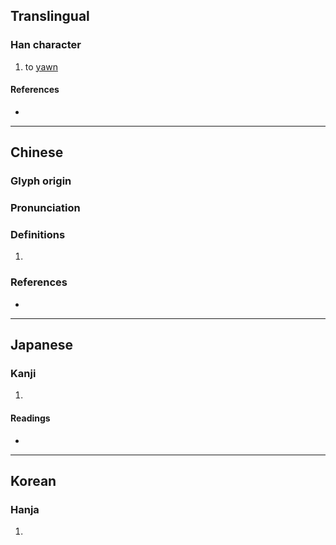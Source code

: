 {{character info}}
==Translingual==

===Han character===
{{Han char|rn=30|rad=口|as=05|sn=8|four=64031|canj=RGI|ids=⿰口去}}

# to [[yawn]]

====References====
* {{Han ref|kx=0184.020|dkj=03475|dj=0403.020|hdz=10597.100|uh=547F|ud=21631|bh=CBDC|bd=52188}}

----

==Chinese==
{{zh-forms}}

===Glyph origin===
{{Han etym}}

===Pronunciation===
{{zh-pron
|m=qù
|c=heoi3,keoi1
|mc=y
|oc=y
|cat=
}}

===Definitions===
{{zh-hanzi}}

# {{rfdef|zh}}

===References===
* {{R:yue:Hanzi}}

----

==Japanese==

===Kanji===
{{ja-kanji|grade=|rs=口05}}

# {{rfdef|ja|sort=口05}}

====Readings====
* {{ja-readings|on=[[か]] (ka), [[きょ]] (kyo), [[こ]] (ko), [[きょう]] (kyō), [[こう]] (kō)|kun=[[ひらく]] (hiraku), [[あくびする]] (akubisuru)}}

----

==Korean==

===Hanja===
{{ko-hanja|hangeul=거|rv=geo|mr=kŏ}}

# {{rfdef|ko|sort=口05}}